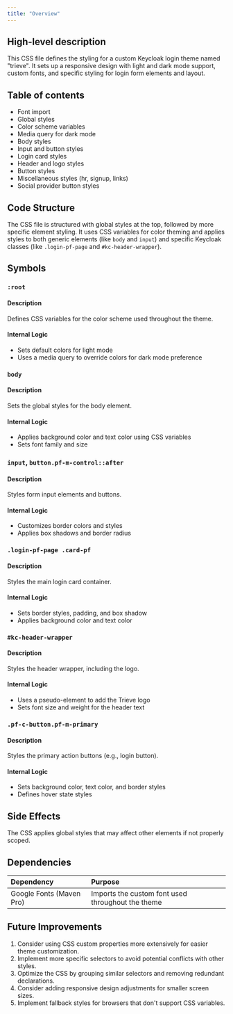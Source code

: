 ```yaml
---
title: "Overview"
---
```


## High-level description
This CSS file defines the styling for a custom Keycloak login theme named "trieve". It sets up a responsive design with light and dark mode support, custom fonts, and specific styling for login form elements and layout.

## Table of contents
- Font import
- Global styles
- Color scheme variables
- Media query for dark mode
- Body styles
- Input and button styles
- Login card styles
- Header and logo styles
- Button styles
- Miscellaneous styles (hr, signup, links)
- Social provider button styles

## Code Structure
The CSS file is structured with global styles at the top, followed by more specific element styling. It uses CSS variables for color theming and applies styles to both generic elements (like `body` and `input`) and specific Keycloak classes (like `.login-pf-page` and `#kc-header-wrapper`).

## Symbols

### `:root`
#### Description
Defines CSS variables for the color scheme used throughout the theme.

#### Internal Logic
- Sets default colors for light mode
- Uses a media query to override colors for dark mode preference

### `body`
#### Description
Sets the global styles for the body element.

#### Internal Logic
- Applies background color and text color using CSS variables
- Sets font family and size

### `input`, `button.pf-m-control::after`
#### Description
Styles form input elements and buttons.

#### Internal Logic
- Customizes border colors and styles
- Applies box shadows and border radius

### `.login-pf-page .card-pf`
#### Description
Styles the main login card container.

#### Internal Logic
- Sets border styles, padding, and box shadow
- Applies background color and text color

### `#kc-header-wrapper`
#### Description
Styles the header wrapper, including the logo.

#### Internal Logic
- Uses a pseudo-element to add the Trieve logo
- Sets font size and weight for the header text

### `.pf-c-button.pf-m-primary`
#### Description
Styles the primary action buttons (e.g., login button).

#### Internal Logic
- Sets background color, text color, and border styles
- Defines hover state styles

## Side Effects
The CSS applies global styles that may affect other elements if not properly scoped.

## Dependencies
| Dependency | Purpose |
|:-----------|:--------|
| Google Fonts (Maven Pro) | Imports the custom font used throughout the theme |

## Future Improvements
1. Consider using CSS custom properties more extensively for easier theme customization.
2. Implement more specific selectors to avoid potential conflicts with other styles.
3. Optimize the CSS by grouping similar selectors and removing redundant declarations.
4. Consider adding responsive design adjustments for smaller screen sizes.
5. Implement fallback styles for browsers that don't support CSS variables.